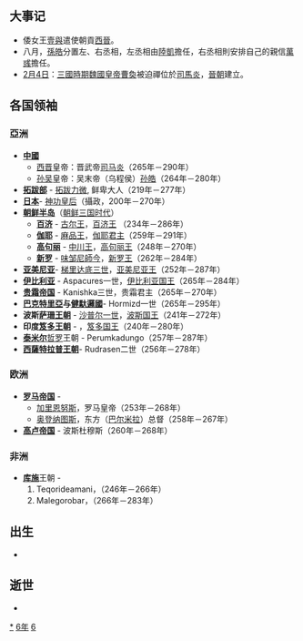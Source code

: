 {{yearTOC|266|东吴'''[[甘露_(孙皓)|甘露]]二年'''，'''[[宝鼎|宝鼎]]元年'''；西晋'''[[泰始_(司馬炎)|泰始]]二年'''}}

== 大事记 ==
*倭女王[[壹與|壹與]]遣使朝貢[[西晉|西晉]]。
*八月，[[孫皓|孫皓]]分置左、右丞相，左丞相由[[陸凱|陸凱]]擔任，右丞相則安排自己的親信[[萬彧|萬彧]]擔任。
*[[2月4日|2月4日]]：[[三國時期|三國時期]][[曹魏|魏國]][[皇帝|皇帝]][[曹奐|曹奐]]被迫禪位於[[司馬炎|司馬炎]]，[[晉朝|晉朝]]建立。

== 各国领袖 ==
=== 亞洲 ===
*'''[[中國|中國]]'''
**[[西晋|西晋]]皇帝：晋武帝[[司马炎|司马炎]]（265年－290年）
**[[孙吴|孙吴]]皇帝：吴末帝（乌程侯）[[孙皓|孙皓]]（264年－280年）
*'''[[拓跋部|拓跋部]]''' - [[拓跋力微|拓跋力微]], 鲜卑大人（219年－277年）
*'''[[日本|日本]]'''- [[神功皇后|神功皇后]]（攝政，200年－270年）
*'''[[朝鲜半岛|朝鲜半岛]]'''（[[朝鲜三国时代|朝鲜三国时代]]）
**'''[[百济|百济]]''' - [[古尔王|古尔王]]，[[百济君主列表|百济王]] （234年－286年）
**'''[[伽耶|伽耶]]''' - [[麻品王|麻品王]]，[[朝鲜半岛君主列表|伽耶君主]]（259年－291年）
**'''[[高句丽|高句丽]]''' - [[中川王|中川王]]，[[高句丽君主列表|高句丽王]]（248年－270年）
**'''[[新罗|新罗]]''' - [[味邹尼師今|味邹尼師今]]，[[新罗君主列表|新罗王]]（262年－284年）
*'''[[亚美尼亚|亚美尼亚]]'''- [[梯里达底三世_(亚美尼亚)|梯里达底三世]]，[[亚美尼亚君主列表|亚美尼亚王]]（252年－287年）
*'''[[高加索伊比利亚王国|伊比利亚]]''' - Aspacures一世，[[格鲁吉亚君主列表|伊比利亚国王]]（265年－284年）
*'''[[贵霜帝国|贵霜帝国]]''' - Kanishka三世，贵霜君主（265年－270年）
*'''[[巴克特里亞|巴克特里亞]]与[[健馱邏國|健馱邏國]]'''- Hormizd一世（265年－295年）
*'''波斯[[萨珊王朝|萨珊王朝]]''' - [[沙普尔一世|沙普尔一世]]，[[伊朗君主列表|波斯国王]]（241年－272年）
*'''印度[[笈多王朝|笈多王朝]]''' - {{link-en|室利笈多|Gupta (king)}}，[[印度君主列表|笈多国王]]（240年－280年）
*'''[[泰米尔人|泰米尔]]'''[[哲罗|哲罗]]王朝 - Perumkadungo（257年－287年）
*'''[[西薩特拉普王朝|西薩特拉普王朝]]'''- Rudrasen二世（256年－278年）
=== 欧洲 ===
*'''[[罗马帝国|罗马帝国]]''' - 
**[[加里恩努斯|加里恩努斯]]，罗马皇帝（253年－268年）
**[[奥登纳图斯|奥登纳图斯]]，东方（[[巴尔米拉|巴尔米拉]]）总督（258年－267年）
*'''[[高卢帝国|高卢帝国]]''' - 波斯杜穆斯（260年－268年）
=== 非洲 ===
*'''[[库施|库施]]'''王朝 - 
*#Teqorideamani，（246年－266年）
*#Malegorobar，（266年－283年）

== 出生 ==
*

== 逝世 ==
{{Wikisource year mention}}
*

[[Category:266年|*]]
[[Category:260年代|6年]]
[[Category:3世纪各年|6]]
